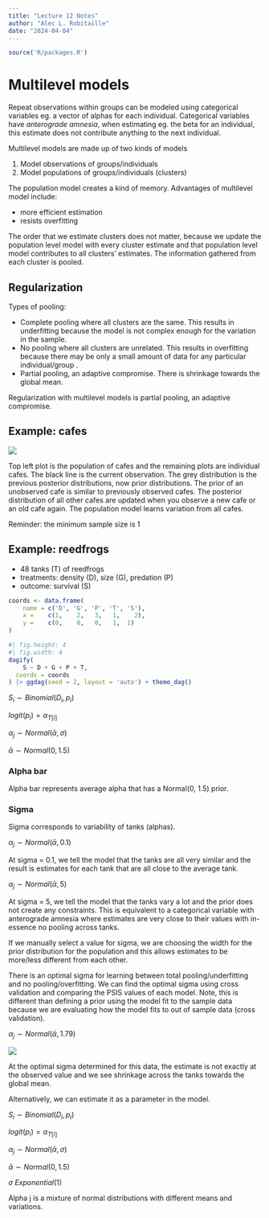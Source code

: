 ```yaml
---
title: "Lecture 12 Notes"
author: "Alec L. Robitaille"
date: "2024-04-04"
---
```


```r
source('R/packages.R')
```


# Multilevel models

Repeat observations within groups can be modeled using categorical variables eg.
a vector of alphas for each individual. Categorical variables have 
*anterograde amnesia*, when estimating eg. the beta for an individual, 
this estimate does not contribute anything to the next individual. 

Multilevel models are made up of two kinds of models

1. Model observations of groups/individuals 
1. Model populations of groups/individuals (clusters)

The population model creates a kind of memory. Advantages of multilevel model
include: 

- more efficient estimation 
- resists overfitting

The order that we estimate clusters does not matter, because we update the 
population level model with every cluster estimate and that 
population level model contributes to all clusters' estimates. The 
information gathered from each cluster is pooled. 


## Regularization

Types of pooling:

- Complete pooling where all clusters are the same. This results in underfitting 
because the model is not complex enough for the variation in the sample.
- No pooling where all clusters are unrelated. This results in overfitting because 
there may be only a small amount of data for any particular individual/group .
- Partial pooling, an adaptive compromise. There is shrinkage towards
the global mean.

Regularization with multilevel models is partial pooling, an adaptive 
compromise. 


## Example: cafes

![](../graphics/stat_rethinking_l12_slide14.png)

Top left plot is the population of cafes and the remaining plots are individual
cafes. The black line is the current observation. The grey distribution is the 
previous posterior distributions, now prior distributions. The prior of an 
unobserved cafe is similar to previously observed cafes. The posterior
distribution of all other cafes are updated when you observe a new cafe
or an old cafe again. The population model learns variation from all cafes. 

Reminder: the minimum sample size is 1

## Example: reedfrogs

- 48 tanks (T) of reedfrogs
- treatments: density (D), size (G), predation (P)
- outcome: survival (S)

```r
coords <- data.frame(
	name = c('D', 'G', 'P', 'T', 'S'),
	x =    c(1,    2,   3,   1,    2),
	y =    c(0,    0,   0,   1,  1)
)
```

```r
#| fig.height: 4
#| fig.width: 4 
dagify(
	S ~ D + G + P + T,
  coords = coords
) |> ggdag(seed = 2, layout = 'auto') + theme_dag()
```


$S_{i} \sim Binomial(D_{i}, p_{i})$

$logit(p_{i}) = \alpha_{T[i]}$

$\alpha_{j} \sim Normal(\bar{\alpha}, \sigma)$

$\bar{\alpha} \sim Normal(0, 1.5)$


<!-- ![](../graphics/stat_rethinking_l12_slide34.png) -->


### Alpha bar

Alpha bar represents average alpha that has a Normal(0, 1.5) prior. 

### Sigma

Sigma corresponds to variability of tanks (alphas). 

$\alpha_{j} \sim Normal(\bar{\alpha}, 0.1)$

At sigma = 0.1, we tell the model that the tanks are all very 
similar and the result is estimates for each tank that are 
all close to the average tank.  

$\alpha_{j} \sim Normal(\bar{\alpha}, 5)$

At sigma = 5, we tell the model that the tanks vary a lot and the prior does not
create any constraints. This is equivalent to a categorical variable with
anterograde amnesia where estimates are very close to their values with in-essence
no pooling across tanks.

If we manually select a value for sigma, we are choosing the width for the 
prior distribution for the population and this allows estimates to be 
more/less different from each other. 

There is an optimal sigma for learning between total pooling/underfitting and no
pooling/overfitting. We can find the optimal sigma using cross validation and
comparing the PSIS values of each model. Note, this is different than defining a
prior using the model fit to the sample data because we are evaluating how the
model fits to out of sample data (cross validation).

$\alpha_{j} \sim Normal(\bar{\alpha}, 1.79)$

![](../graphics/stat_rethinking_l12_slide38.png)

At the optimal sigma determined for this data, the estimate is not exactly at
the observed value and we see shrinkage across the tanks towards the global
mean.


Alternatively, we can estimate it as a parameter in the model. 

$S_{i} \sim Binomial(D_{i}, p_{i})$

$logit(p_{i}) = \alpha_{T[i]}$

$\alpha_{j} \sim Normal(\bar{\alpha}, \sigma)$

$\bar{\alpha} \sim Normal(0, 1.5)$

$\sigma ~  Exponential(1)$

Alpha j is a mixture of normal distributions with different means and variations. 

